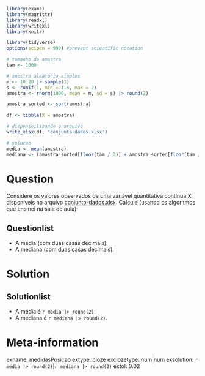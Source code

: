 ```r
library(exams)
library(magrittr)
library(readxl)
library(writexl)
library(knitr)

library(tidyverse)
options(scipen = 999) #prevent scientific notation 

# tamanho da amostra
tam <- 1000

# amostra aleatória simples
m <- 10:20 |> sample(1)
s <- runif(1, min = 1.5, max = 2)
amostra <- rnorm(1000, mean = m, sd = s) |> round(2)

amostra_sorted <- sort(amostra)

df <- tibble(X = amostra)

# disponibilizando o arquivo
write_xlsx(df, "conjunto-dados.xlsx")

# solucao
media <- mean(amostra)
mediana <- (amostra_sorted[floor(tam / 2)] + amostra_sorted[floor(tam / 2) + 1]) / 2
```

Question
========
Considere os valores observados de uma variável quantitativa contínua X  disponíveis no arquivo [conjunto-dados.xlsx](conjunto-dados.xlsx). Calcule (usando os algoritmos que ensinei na sala de aula):

Questionlist
------------
* A média (com duas casas decimais):
* A mediana (com duas casas decimais):


Solution
========
Solutionlist
------------
* A média é `r media |> round(2)`.
* A mediana é `r mediana |> round(2)`.

Meta-information
================
exname: medidasPosicao
extype: cloze
exclozetype: num|num
exsolution: `r media |> round(2)`|`r mediana |> round(2)`
extol: 0.02